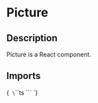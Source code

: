 
<Meta title="Components/Picture" of={PictureStories} />

# Picture

## Description

Picture is a React component.

## Imports

<Markdown>{`
\`\`\`ts
\`\`\`
`}</Markdown>

<Primary />

<ArgTypes of={Picture}/>

